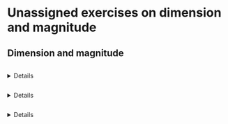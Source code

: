 # Unassigned exercises on dimension and magnitude

## Dimension and magnitude

```exercise
```
<details>`r knitr::knit_child("Exercises/Dimension/dim-formulas.Rmd")`</details>

```exercise
```
<details>`r knitr::knit_child("Exercises/Dimension/dim-params.Rmd")`</details>


```exercise
```
<details>`r knitr::knit_child("Exercises/Dimension/crow-mean-dress.Rmd")`</details>

